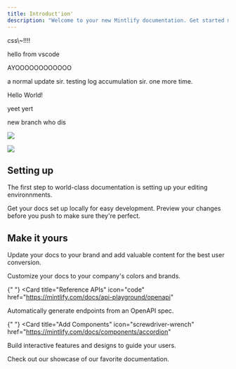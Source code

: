 ```yaml
---
title: Introduct'ion'
description: "Welcome to your new Mintlify documentation. Get started making it yours."
---
```


<div className="red">css\~!!!!</div>

hello from vscode

AYOOOOOOOOOOOO

a normal update sir. testing log accumulation sir. one more time.

<div className="fooDiv">Hello World!</div>

yeet yert

new branch who dis

![](/chill-guy.png)

![](/my-scent.png)

## Setting up

The first step to world-class documentation is setting up your editing
environnments.

<CardGroup cols={2}>
  <Card title="Edit Your Docs" icon="pen-to-square" href="https://mintlify.com/docs/quickstart">
    Get your docs set up locally for easy development.
  </Card>

  <Card title="Preview Changes" icon="image" href="https://mintlify.com/docs/development">
    Preview your changes before you push to make sure they're perfect.
  </Card>
</CardGroup>

## Make it yours

Update your docs to your brand and add valuable content for the best user
conversion.

<CardGroup cols={2}>
  <Card title="Customize Style" icon="palette" href="https://mintlify.com/docs/settings/global">
    Customize your docs to your company's colors and brands.
  </Card>

{" "}
<Card
  title="Reference APIs"
  icon="code"
  href="https://mintlify.com/docs/api-playground/openapi"
>
  Automatically generate endpoints from an OpenAPI spec.
</Card>

{" "}
<Card
  title="Add Components"
  icon="screwdriver-wrench"
  href="https://mintlify.com/docs/components/accordion"
>
  Build interactive features and designs to guide your users.
</Card>

  <Card title="Get Inspiration" icon="stars" href="https://mintlify.com/showcase">
    Check out our showcase of our favorite documentation.
  </Card>
</CardGroup>
